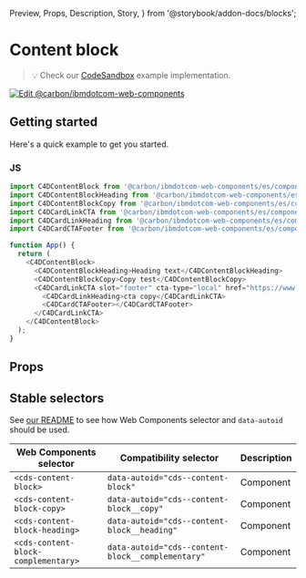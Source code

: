   Preview,
  Props,
  Description,
  Story,
} from '@storybook/addon-docs/blocks';

# Content block

> 💡 Check our
> [CodeSandbox](https://githubbox.com/carbon-design-system/carbon-for-ibm-dotcom/tree/main/packages/web-components/examples/codesandbox/components-react/content-block)
> example implementation.

[![Edit @carbon/ibmdotcom-web-components](https://codesandbox.io/static/img/play-codesandbox.svg)](https://githubbox.com/carbon-design-system/carbon-for-ibm-dotcom/tree/main/packages/web-components/examples/codesandbox/components-react/content-block)

## Getting started

Here's a quick example to get you started.

### JS

```javascript
import C4DContentBlock from '@carbon/ibmdotcom-web-components/es/components-react/content-block/content-block.js';
import C4DContentBlockHeading from '@carbon/ibmdotcom-web-components/es/components-react/content-block/content-block-heading';
import C4DContentBlockCopy from '@carbon/ibmdotcom-web-components/es/components-react/content-block/content-block-copy';
import C4DCardLinkCTA from '@carbon/ibmdotcom-web-components/es/components-react/cta/card-link-cta';
import C4DCardLinkHeading from '@carbon/ibmdotcom-web-components/es/components-react/card-link/card-link-heading';
import C4DCardCTAFooter from '@carbon/ibmdotcom-web-components/es/components-react/cta/card-cta-footer';

function App() {
  return (
    <C4DContentBlock>
      <C4DContentBlockHeading>Heading text</C4DContentBlockHeading>
      <C4DContentBlockCopy>Copy test</C4DContentBlockCopy>
      <C4DCardLinkCTA slot="footer" cta-type="local" href="https://www.example.com">
        <C4DCardLinkHeading>cta copy</C4DCardLinkCTA>
        <C4DCardCTAFooter></C4DCardCTAFooter>
      </C4DCardLinkCTA>
    </C4DContentBlock>
  );
}
```

## Props

<Props of={PropTypesRef} />

## Stable selectors

See
[our README](https://github.com/carbon-design-system/carbon-for-ibm-dotcom/tree/main/packages/web-components#stable-selectors-for-analytics-and-integratione2e-testing-in-web-components)
to see how Web Components selector and `data-autoid` should be used.

| Web Components selector             | Compatibility selector                            | Description |
| ----------------------------------- | ------------------------------------------------- | ----------- |
| `<cds-content-block>`               | `data-autoid="cds--content-block"`                | Component   |
| `<cds-content-block-copy>`          | `data-autoid="cds--content-block__copy"`          | Component   |
| `<cds-content-block-heading>`       | `data-autoid="cds--content-block__heading"`       | Component   |
| `<cds-content-block-complementary>` | `data-autoid="cds--content-block__complementary"` | Component   |

<Description markdown={contributing} />

